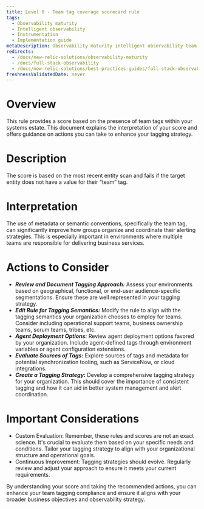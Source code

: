 ```yaml
---
title: Level 0 - Team tag coverage scorecard rule
tags:
  - Observability maturity
  - Intelligent observability
  - Instrumentation
  - Implementation guide
metaDescription: Observability maturity intelligent observability team tag coverage
redirects:
  - /docs/new-relic-solutions/observability-maturity
  - /docs/full-stack-observability
  - /docs/new-relic-solutions/best-practices-guides/full-stack-observability
freshnessValidatedDate: never
---
```


# Overview

This rule provides a score based on the presence of team tags within your systems estate. This document explains the interpretation of your score and offers guidance on actions you can take to enhance your tagging strategy.

# Description

The score is based on the most recent entity scan and fails if the target entity does not have a value for their “team” tag.

# Interpretation

The use of metadata or semantic conventions, specifically the team tag, can significantly improve how groups organize and coordinate their alerting strategies. This is especially important in environments where multiple teams are responsible for delivering business services.

# Actions to Consider

- ***Review and Document Tagging Approach:*** Assess your environments based on geographical, functional, or end-user audience-specific segmentations. Ensure these are well represented in your tagging strategy.
- ***Edit Rule for Tagging Semantics:*** Modify the rule to align with the tagging semantics your organization chooses to employ for teams. Consider including operational support teams, business ownership teams, scrum teams, tribes, etc.
- ***Agent Deployment Options:*** Review agent deployment options favored by your organization. Include agent-defined tags through environment variables or agent configuration extensions.
- ***Evaluate Sources of Tags:*** Explore sources of tags and metadata for potential synchronization tooling, such as ServiceNow, or cloud integrations.
- ***Create a Tagging Strategy:*** Develop a comprehensive tagging strategy for your organization. This should cover the importance of consistent tagging and how it can aid in better system management and alert coordination.

# Important Considerations

* Custom Evaluation: Remember, these rules and scores are not an exact science. It's crucial to evaluate them based on your specific needs and conditions. Tailor your tagging strategy to align with your organizational structure and operational goals.
* Continuous Improvement: Tagging strategies should evolve. Regularly review and adjust your approach to ensure it meets your current requirements.

By understanding your score and taking the recommended actions, you can enhance your team tagging compliance and ensure it aligns with your broader business objectives and observability strategy.
